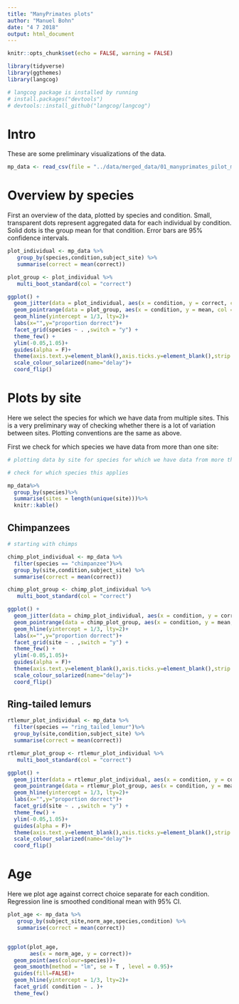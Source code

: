 ```yaml
---
title: "ManyPrimates plots"
author: "Manuel Bohn"
date: "4 7 2018"
output: html_document
---
```


```r
knitr::opts_chunk$set(echo = FALSE, warning = FALSE)

library(tidyverse)
library(ggthemes)
library(langcog)

# langcog package is installed by running
# install.packages("devtools")
# devtools::install_github("langcog/langcog")

```

# Intro

These are some preliminary visualizations of the data.

```r
mp_data <- read_csv(file = "../data/merged_data/01_manyprimates_pilot_merged_data.csv")
```

# Overview by species

First an overview of the data, plotted by species and condition. Small, transparent dots represent aggregated data for each individual by condition. Solid dots is the group mean for that condition. Error bars are 95% confidence intervals.

```r
plot_individual <- mp_data %>%
   group_by(species,condition,subject_site) %>%
   summarise(correct = mean(correct))

plot_group <- plot_individual %>%
   multi_boot_standard(col = "correct")

ggplot() +
  geom_jitter(data = plot_individual, aes(x = condition, y = correct, col = condition),width = .3,height = .015, alpha = .5)+
  geom_pointrange(data = plot_group, aes(x = condition, y = mean, col = condition,ymin = ci_lower, ymax = ci_upper),size = .8)+
  geom_hline(yintercept = 1/3, lty=2)+
  labs(x="",y="proportion dorrect")+
  facet_grid(species ~ . ,switch = "y") +
  theme_few() + 
  ylim(-0.05,1.05)+
  guides(alpha = F)+
  theme(axis.text.y=element_blank(),axis.ticks.y=element_blank(),strip.text.y = element_text(angle = 180))+
  scale_colour_solarized(name="delay")+
  coord_flip()
```

# Plots by site

Here we select the species for which we have data from multiple sites. This is a very preliminary way of checking whether there is a lot of variation between sites. Plotting conventions are the same as above.

First we check for which species we have data from more than one site:
```r
# plotting data by site for species for which we have data from more than one lab

# check for which species this applies

mp_data%>%
  group_by(species)%>%
  summarise(sites = length(unique(site)))%>%
  knitr::kable()
```

## Chimpanzees

```r
# starting with chimps

chimp_plot_individual <- mp_data %>%
  filter(species == "chimpanzee")%>%
  group_by(site,condition,subject_site) %>%
  summarise(correct = mean(correct))

chimp_plot_group <- chimp_plot_individual %>%
   multi_boot_standard(col = "correct")

ggplot() +
  geom_jitter(data = chimp_plot_individual, aes(x = condition, y = correct, col = condition),width = .3,height = .015, alpha = .5)+
  geom_pointrange(data = chimp_plot_group, aes(x = condition, y = mean, col = condition,ymin = ci_lower, ymax = ci_upper),size = .8)+
  geom_hline(yintercept = 1/3, lty=2)+
  labs(x="",y="proportion dorrect")+
  facet_grid(site ~ . ,switch = "y") +
  theme_few() + 
  ylim(-0.05,1.05)+
  guides(alpha = F)+
  theme(axis.text.y=element_blank(),axis.ticks.y=element_blank(),strip.text.y = element_text(angle = 180))+
  scale_colour_solarized(name="delay")+
  coord_flip()

```

## Ring-tailed lemurs

```r
rtlemur_plot_individual <- mp_data %>%
  filter(species == "ring_tailed_lemur")%>%
  group_by(site,condition,subject_site) %>%
  summarise(correct = mean(correct))

rtlemur_plot_group <- rtlemur_plot_individual %>%
   multi_boot_standard(col = "correct")

ggplot() +
  geom_jitter(data = rtlemur_plot_individual, aes(x = condition, y = correct, col = condition),width = .3,height = .015, alpha = .5)+
  geom_pointrange(data = rtlemur_plot_group, aes(x = condition, y = mean, col = condition,ymin = ci_lower, ymax = ci_upper),size = .8)+
  geom_hline(yintercept = 1/3, lty=2)+
  labs(x="",y="proportion dorrect")+
  facet_grid(site ~ . ,switch = "y") +
  theme_few() + 
  ylim(-0.05,1.05)+
  guides(alpha = F)+
  theme(axis.text.y=element_blank(),axis.ticks.y=element_blank(),strip.text.y = element_text(angle = 180))+
  scale_colour_solarized(name="delay")+
  coord_flip()

```

# Age

Here we plot age against correct choice separate for each condition. Regression line is smoothed conditional mean with 95% CI.

```r
plot_age <- mp_data %>%
   group_by(subject_site,norm_age,species,condition) %>%
   summarise(correct = mean(correct))


ggplot(plot_age, 
       aes(x = norm_age, y = correct))+
  geom_point(aes(colour=species))+
  geom_smooth(method = "lm", se = T , level = 0.95)+
  guides(fill=FALSE)+
  geom_hline(yintercept = 1/3, lty=2)+
  facet_grid( condition ~ . )+
  theme_few()
```
